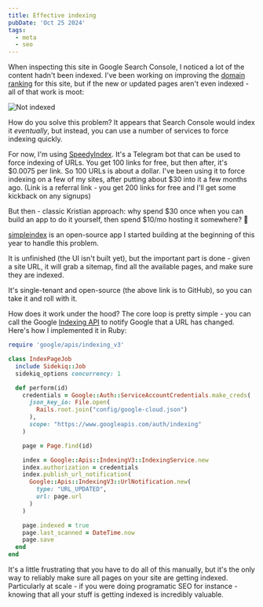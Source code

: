 ```yaml
---
title: Effective indexing
pubDate: 'Oct 25 2024'
tags:
  - meta
  - seo
---
```


When inspecting this site in Google Search Console, I noticed a lot of the content hadn't been indexed. I've been working on improving the [domain ranking](/domain-ranking-experiment) for this site, but if the new or updated pages aren't even indexed - all of that work is moot:

![Not indexed](./not-indexed.png)

How do you solve this problem? It appears that Search Console would index it _eventually_, but instead, you can use a number of services to force indexing quickly.

For now, I'm using [SpeedyIndex](https://t.me/SpeedyIndexBot?start=6919593676). It's a Telegram bot that can be used to force indexing of URLs. You get 100 links for free, but then after, it's $0.0075 per link. So 100 URLs is about a dollar. I've been using it to force indexing on a few of my sites, after putting about $30 into it a few months ago. (Link is a referral link - you get 200 links for free and I'll get some kickback on any signups)

But then - classic Kristian approach: why spend $30 once when you can build an app to do it yourself, then spend $10/mo hosting it somewhere? 🤪

[simpleindex](https://github.com/kristianfreeman/simpleindex) is an open-source app I started building at the beginning of this year to handle this problem. 

It is unfinished (the UI isn't built yet), but the important part is done - given a site URL, it will grab a sitemap, find all the available pages, and make sure they are indexed. 

It's single-tenant and open-source (the above link is to GitHub), so you can take it and roll with it.

How does it work under the hood? The core loop is pretty simple - you can call the Google [Indexing API](https://developers.google.com/search/apis/indexing-api/v3/quickstart) to notify Google that a URL has changed. Here's how I implemented it in Ruby:

```ruby
require 'google/apis/indexing_v3'

class IndexPageJob
  include Sidekiq::Job
  sidekiq_options concurrency: 1

  def perform(id)
    credentials = Google::Auth::ServiceAccountCredentials.make_creds(
      json_key_io: File.open(
        Rails.root.join("config/google-cloud.json")
      ),
      scope: "https://www.googleapis.com/auth/indexing"
    )

    page = Page.find(id)

    index = Google::Apis::IndexingV3::IndexingService.new
    index.authorization = credentials
    index.publish_url_notification(
      Google::Apis::IndexingV3::UrlNotification.new(
        type: "URL_UPDATED",
        url: page.url
      )
    )

    page.indexed = true
    page.last_scanned = DateTime.now
    page.save
  end
end
```

It's a little frustrating that you have to do all of this manually, but it's the only way to reliably make sure all pages on your site are getting indexed. Particularly at scale - if you were doing programatic SEO for instance - knowing that all your stuff is getting indexed is incredibly valuable.
